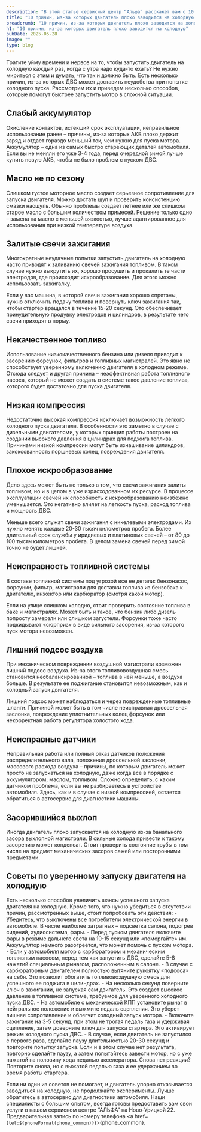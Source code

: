 ```yaml
---
description: "В этой статье сервисный центр “Альфа” расскажет вам о 10 причинах, из-за которых двигатель плохо заводится на холодную"
title: "10 причин, из-за которых двигатель плохо заводится на холодную. Сервисный центр “Альфа”"
breadcrumb: "10 причин, из-за которых двигатель плохо заводится на холодную"
h1: "10 причин, из-за которых двигатель плохо заводится на холодную"
pubDate: 2025-05-28
image: ""
type: blog
---
```


Тратите уйму времени и нервов на то, чтобы запустить двигатель на холодную каждый раз, когда с утра надо куда-то ехать? Не нужно мириться с этим и думать, что так и должно быть. Есть несколько причин, из-за которых ДВС может доставить неудобства при попытке холодного пуска. Рассмотрим их и приведем несколько способов, которые помогут быстрее запустить мотор в сложной ситуации.

<h2 class="mt-12 lg:mt-20">Слабый аккумулятор</h2>
Окисление контактов, истекший срок эксплуатации, неправильное использование ранее – причины, из-за которых АКБ плохо держит заряд и отдает гораздо меньший ток, чем нужно для пуска мотора. Аккумулятор – одна из самых быстро стареющих деталей автомобиля. Если вы не меняли его уже 3-4 года, перед очередной зимой лучше купить новую АКБ, чтобы не было проблем с пуском ДВС.

<h2 class="mt-12 lg:mt-20">Масло не по сезону</h2>
Слишком густое моторное масло создает серьезное сопротивление для запуска двигателя. Можно достать щуп и проверить консистенцию смазки наощупь. Обычно проблемы создает летнее или же слишком старое масло с большим количеством примесей. Решение только одно – замена на масло с меньшей вязкостью, лучше адаптированное для использования при низкой температуре воздуха.

<h2 class="mt-12 lg:mt-20">Залитые свечи зажигания</h2>
Многократные неудачные попытки запустить двигатель на холодную часто приводят к заливанию свечей зажигания топливом. В таком случае нужно выкрутить их, хорошо просушить и прокалить те части электродов, где происходит искрообразование. Для этого можно использовать зажигалку.

Если у вас машина, в которой свечи зажигания хорошо спрятаны, нужно отключить подачу топлива и повернуть ключ зажигания так, чтобы стартер вращался в течение 15-20 секунд. Это обеспечивает принудительную продувку электродов и цилиндров, в результате чего свечи приходят в норму.  

<h2 class="mt-12 lg:mt-20">Некачественное топливо</h2>
Использование низкокачественного бензина или дизеля приводит к засорению форсунок, фильтров и топливных магистралей. Это явно не способствует уверенному включению двигателя в холодном режиме. Отсюда следует и другая причина – неэффективная работа топливного насоса, который не может создать в системе такое давление топлива, которого будет достаточно для пуска двигателя.

<h2 class="mt-12 lg:mt-20">Низкая компрессия</h2>
Недостаточно высокая компрессия исключает возможность легкого холодного пуска двигателя. В особенности это заметно в случае с дизельными двигателями, у которых принцип работы построен на создании высокого давления в цилиндрах для поджига топлива. Причинами низкой компрессии могут быть изнашивание цилиндров, закоксованность поршневых колец, повреждения двигателя.

<h2 class="mt-12 lg:mt-20">Плохое искрообразование</h2>
Дело здесь может быть не только в том, что свечи зажигания залиты топливом, но и в целом в уже израсходованном их ресурсе. В процессе эксплуатации свечей их способность к искрообразованию неизбежно уменьшается. Это негативно влияет на легкость пуска, расход топлива и мощность ДВС.

Меньше всего служат свечи зажигания с никелевыми электродами. Их нужно менять каждые 20-30 тысяч километров пробега. Более длительный срок службы у иридиевых и платиновых свечей – от 80 до 100 тысяч километров пробега. В целом замена свечей перед зимой точно не будет лишней.

<h2 class="mt-12 lg:mt-20">Неисправность топливной системы</h2>
В составе топливной системы под угрозой все ее детали: бензонасос, форсунки, фильтр, магистрали для доставки топлива из бензобака к двигателю, инжектор или карбюратор (смотря какой мотор).

Если на улице слишком холодно, стоит проверить состояние топлива в баке и магистралях. Может быть и такое, что бензин либо дизель попросту замерзли или слишком загустели. Форсунки тоже часто подкидывают «сюрприз» в виде сильного засорения, из-за которого пуск мотора невозможен.

<h2 class="mt-12 lg:mt-20">Лишний подсос воздуха</h2>
При механическом повреждении воздушной магистрали возможен лишний подсос воздуха. Из-за этого топливовоздушная смесь становится несбалансированной – топлива в ней меньше, а воздуха больше. В результате ее поджигание становится невозможным, как и холодный запуск двигателя.

Лишний подсос может наблюдаться и через поврежденные топливные шланги. Причиной может быть в том числе неисправная дроссельная заслонка, повреждение уплотнительных колец форсунок или некорректная работа регулятора холостого хода.

<h2 class="mt-12 lg:mt-20">Неисправные датчики</h2>
Неправильная работа или полный отказ датчиков положения распределительного вала, положения дроссельной заслонки, массового расхода воздуха – причины, по которым двигатель может просто не запускаться на холодную, даже когда все в порядке с аккумулятором, маслом, топливом. Сложно определить, с каким датчиком проблема, если вы не разбираетесь в устройстве автомобиля. Здесь, как и в случае с низкой компрессией, остается обратиться в автосервис для диагностики машины.

<h2 class="mt-12 lg:mt-20">Засорившийся выхлоп</h2>
Иногда двигатель плохо запускается на холодную из-за банального засора выхлопной магистрали. В сильные холода привести к такому засорению может конденсат. Стоит проверить состояние трубы в том числе на предмет механических засоров сажей или посторонними предметами.

<h2 class="mt-12 lg:mt-20">Советы по уверенному запуску двигателя на холодную</h2>
Есть несколько способов увеличить шансы успешного запуска двигателя на холодную. Кроме того, что нужно убедиться в отсутствии причин, рассмотренных выше, стоит попробовать эти действия:
- Убедитесь, что выключены все потребители электрической энергии в автомобиле. В числе наиболее затратных – подсветка салона, подогрев сидений, аудиосистема, фары.
- Перед пуском двигателя включите фары в режиме дальнего света на 10-15 секунд или «поморгайте» им. Аккумулятор немного разогреется, что может помочь с пуском мотора.
- Если у автомобиля мотор с карбюратором и механическим топливным насосом, перед тем как запустить ДВС, сделайте 5-8 нажатий специальным рычагом, расположенным в салоне.
- В случае с карбюраторным двигателем полностью вытяните рукоятку «подсоса» на себя. Это позволит обогатить топливовоздушную смесь для успешного ее поджига в цилиндрах.
- На несколько секунд поверните ключ в зажигании, не запуская сам двигатель. Это создаст высокое давление в топливной системе, требуемое для уверенного холодного пуска ДВС.
- На автомобиле с механической КПП установите рычаг в нейтральное положение и выжмите педаль сцепления. Это уберет лишнее сопротивление и облегчит холодный запуск мотора.
- Включите зажигание на 3-5 секунд, при этом не трогая педаль газа и удерживая сцепление, затем доверните ключ для запуска стартера. Это активирует режим холодного пуска ДВС.
- В случае, если двигатель не запустился с первого раза, сделайте паузу длительностью 20-30 секунд и повторите попытку запуска. Если и в этом случае нет результата, повторно сделайте паузу, а затем попытайтесь завести мотор, но с уже нажатой на половину хода педалью акселератора. Снова нет реакции? Повторите снова, но с выжатой педалью газа и ее удержанием во время работы стартера.

Если ни один из советов не помогает, и двигатель упорно отказывается заводиться на холодную, не продолжайте эксперименты. Лучше обратитесь в автосервис для диагностики автомобиля. Наши специалисты с большим опытом, всегда готовы предоставить вам свои услуги в нашем сервисном центре “АЛЬФА” на Ново-Урицкой 22. Предварительная запись по номеру телефона <a href={`tel:${phoneFormat(phone_common)}`}>{phone_common}</a>.


